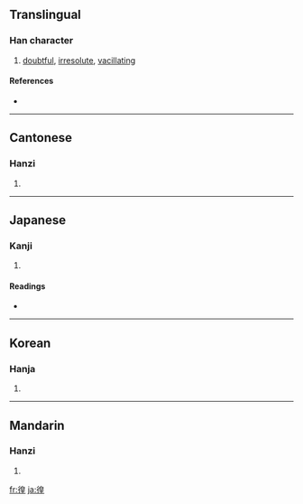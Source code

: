 {{see|遑}}
==Translingual==

===Han character===
{{Han char|rn=60|rad=彳|as=09|sn=12|four=2621<sub>4</sub>|canj=竹人竹日土 (HOHAG)}}

# [[doubtful]], [[irresolute]], [[vacillating]]

====References====
* {{Han ref|kx=0369.170|dkj=10178|dj=0695.090|hdz=20835.030|uh=5FA8|ud=24488|bh=B461|bd=46177}}

----

==Cantonese==

===Hanzi===
{{yue-hanzi|jyut=|y=wong4}}

# {{defn|Cantonese}}

----

==Japanese==

===Kanji===
{{ja-kanji|grade=|rs=彳09}}

# {{defn|Japanese}}

====Readings====
* {{ja-readings|on=[[こう]] (kō)|kun=[[さまよう]] (samayou)}}

----

==Korean==

===Hanja===
{{ko-hanja|hangeul=황|eumhun=|rv=hwang|mr=hwang|y=hwang}}

# {{defn|Korean}}

----

==Mandarin==

===Hanzi===
{{cmn-hanzi|pin=[[huáng]] ([[huang2]])|wg=huang<sup>2</sup>}}

# {{defn|Mandarin}}

[[fr:徨]]
[[ja:徨]]